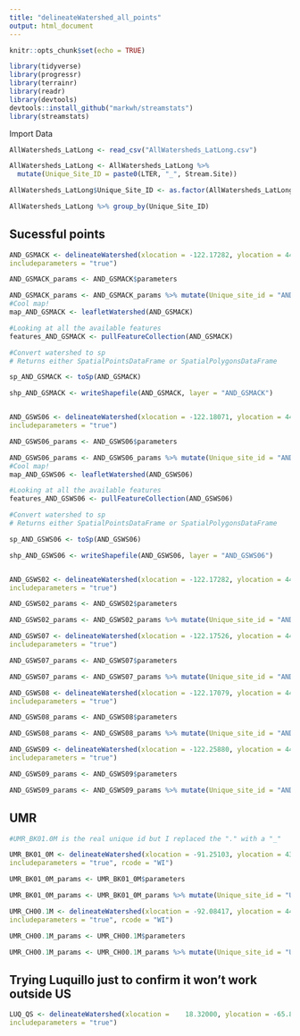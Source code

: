 ```yaml
---
title: "delineateWatershed_all_points"
output: html_document
---
```


```r
knitr::opts_chunk$set(echo = TRUE)
```


```r

library(tidyverse)
library(progressr)
library(terrainr)
library(readr)
library(devtools)
devtools::install_github("markwh/streamstats")
library(streamstats)


```

Import Data

```r

AllWatersheds_LatLong <- read_csv("AllWatersheds_LatLong.csv")

AllWatersheds_LatLong <- AllWatersheds_LatLong %>%
  mutate(Unique_Site_ID = paste0(LTER, "_", Stream.Site)) 

AllWatersheds_LatLong$Unique_Site_ID <- as.factor(AllWatersheds_LatLong$Unique_Site_ID)

AllWatersheds_LatLong %>% group_by(Unique_Site_ID)


```

## Sucessful points

```r


AND_GSMACK <- delineateWatershed(xlocation = -122.17282, ylocation = 44.22054, crs = 4326,
includeparameters = "true")

AND_GSMACK_params <- AND_GSMACK$parameters

AND_GSMACK_params <- AND_GSMACK_params %>% mutate(Unique_site_id = "AND_GSMACK")
#Cool map!
map_AND_GSMACK <- leafletWatershed(AND_GSMACK)

#Looking at all the available features
features_AND_GSMACK <- pullFeatureCollection(AND_GSMACK)

#Convert watershed to sp
# Returns either SpatialPointsDataFrame or SpatialPolygonsDataFrame

sp_AND_GSMACK <- toSp(AND_GSMACK)

shp_AND_GSMACK <- writeShapefile(AND_GSMACK, layer = "AND_GSMACK")



```

```r


AND_GSWS06 <- delineateWatershed(xlocation = -122.18071, ylocation = 44.26151, crs = 4326,
includeparameters = "true")

AND_GSWS06_params <- AND_GSWS06$parameters

AND_GSWS06_params <- AND_GSWS06_params %>% mutate(Unique_site_id = "AND_GSWS06")
#Cool map!
map_AND_GSWS06 <- leafletWatershed(AND_GSWS06)

#Looking at all the available features
features_AND_GSWS06 <- pullFeatureCollection(AND_GSWS06)

#Convert watershed to sp
# Returns either SpatialPointsDataFrame or SpatialPolygonsDataFrame

sp_AND_GSWS06 <- toSp(AND_GSWS06)

shp_AND_GSWS06 <- writeShapefile(AND_GSWS06, layer = "AND_GSWS06")



```



```r

AND_GSWS02 <- delineateWatershed(xlocation = -122.17282, ylocation = 44.22054, crs = 4326,
includeparameters = "true")

AND_GSWS02_params <- AND_GSWS02$parameters

AND_GSWS02_params <- AND_GSWS02_params %>% mutate(Unique_site_id = "AND_GSWS02")


```



```r


AND_GSWS07 <- delineateWatershed(xlocation = -122.17526, ylocation = 44.26464, crs = 4326,
includeparameters = "true")

AND_GSWS07_params <- AND_GSWS07$parameters

AND_GSWS07_params <- AND_GSWS07_params %>% mutate(Unique_site_id = "AND_GSWS07")


```

```r


AND_GSWS08 <- delineateWatershed(xlocation = -122.17079, ylocation = 44.26629, crs = 4326,
includeparameters = "true")

AND_GSWS08_params <- AND_GSWS08$parameters

AND_GSWS08_params <- AND_GSWS08_params %>% mutate(Unique_site_id = "AND_GSWS08")


```

```r


AND_GSWS09 <- delineateWatershed(xlocation = -122.25880, ylocation = 44.20119, crs = 4326,
includeparameters = "true")

AND_GSWS09_params <- AND_GSWS09$parameters

AND_GSWS09_params <- AND_GSWS09_params %>% mutate(Unique_site_id = "AND_GSWS09")


```


## UMR

```r

#UMR_BK01.0M is the real unique id but I replaced the "." with a "_"

UMR_BK01_0M <- delineateWatershed(xlocation = -91.25103, ylocation = 43.84128, crs = 4326,
includeparameters = "true", rcode = "WI")

UMR_BK01_0M_params <- UMR_BK01_0M$parameters

UMR_BK01_0M_params <- UMR_BK01_0M_params %>% mutate(Unique_site_id = "UMR_BK01.0M")


```


```r


UMR_CH00.1M <- delineateWatershed(xlocation = -92.08417, ylocation = 44.4102, crs = 4326,
includeparameters = "true", rcode = "WI")

UMR_CH00.1M_params <- UMR_CH00.1M$parameters

UMR_CH00.1M_params <- UMR_CH00.1M_params %>% mutate(Unique_site_id = "UMR_CH00.1M")


```

## Trying Luquillo just to confirm it won't work outside US

```r


LUQ_QS <- delineateWatershed(xlocation = 	18.32000, ylocation = -65.82000, crs = 4326,
includeparameters = "true")




```
